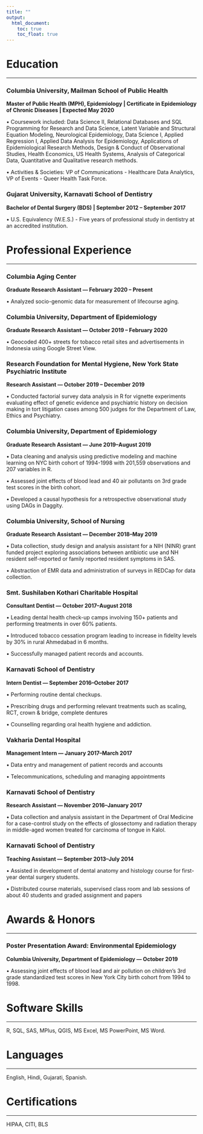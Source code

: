 ```yaml
---
title: ""
output:
  html_document:
    toc: true
    toc_float: true
---
```


# Education

---

### Columbia University, Mailman School of Public Health

**Master of Public Health (MPH), Epidemiology | Certificate in Epidemiology of Chronic Diseases | Expected May 2020**

•	Coursework included: Data Science II, Relational Databases and SQL Programming for Research and Data Science, Latent Variable and Structural Equation Modeling, Neurological Epidemiology, Data Science I, Applied Regression I, Applied Data Analysis for Epidemiology, Applications of Epidemiological Research Methods, Design & Conduct of Observational Studies, Health Economics, US Health Systems, Analysis of Categorical Data, Quantitative and Qualitative research methods.  

•	Activities & Societies: VP of Communications - Healthcare Data Analytics, VP of Events - Queer Health Task Force.

### Gujarat University, Karnavati School of Dentistry

**Bachelor of Dental Surgery (BDS) | September 2012 – September 2017**

•	U.S. Equivalency (W.E.S.) - Five years of professional study in dentistry at an accredited institution. 

# Professional Experience 

---

### Columbia Aging Center

**Graduate Research Assistant --- February 2020 – Present**

•	Analyzed socio-genomic data for measurement of lifecourse aging.

### Columbia University, Department of Epidemiology

**Graduate Research Assistant --- October 2019 – February 2020**

•	Geocoded 400+ streets for tobacco retail sites and advertisements in Indonesia using Google Street View.

### Research Foundation for Mental Hygiene, New York State Psychiatric Institute 

**Research Assistant --- October 2019 – December 2019**

•	Conducted factorial survey data analysis in R for vignette experiments evaluating effect of genetic evidence and psychiatric history on decision making in tort litigation cases among 500 judges for the Department of Law, Ethics and Psychiatry.


### Columbia University, Department of Epidemiology  

**Graduate Research Assistant --- June 2019–August 2019** 

•	Data cleaning and analysis using predictive modeling and machine learning on NYC birth cohort of 1994-1998 with 201,559 observations and 207 variables in R.

•	Assessed joint effects of blood lead and 40 air pollutants on 3rd grade test scores in the birth cohort.  

•	Developed a causal hypothesis for a retrospective observational study using DAGs in Daggity.


### Columbia University, School of Nursing

**Graduate Research Assistant --- December 2018–May 2019**

•	Data collection, study design and analysis assistant for a NIH (NINR) grant funded project exploring associations between antibiotic use and NH resident self-reported or family reported resident symptoms in SAS. 

•	Abstraction of EMR data and administration of surveys in REDCap for data collection.


### Smt. Sushilaben Kothari Charitable Hospital

**Consultant Dentist --- October 2017–August 2018**

•	Leading dental health check-up camps involving 150+ patients and performing treatments in over 60% patients. 

•	Introduced tobacco cessation program leading to increase in fidelity levels by 30% in rural Ahmedabad in 6 months.

•	Successfully managed patient records and accounts.

### Karnavati School of Dentistry

**Intern Dentist --- September 2016–October 2017**

•	Performing routine dental checkups. 

•	Prescribing drugs and performing relevant treatments such as scaling, RCT, crown & bridge, complete dentures

•	Counselling regarding oral health hygiene and addiction.

### Vakharia Dental Hospital

**Management Intern	--- January 2017–March 2017**

•	Data entry and management of patient records and accounts

•	Telecommunications, scheduling and managing appointments

### Karnavati School of Dentistry 

**Research Assistant --- November 2016–January 2017**

•	Data collection and analysis assistant in the Department of Oral Medicine for a case-control study on the effects of glossectomy and radiation therapy in middle-aged women treated for carcinoma of tongue in Kalol.

### Karnavati School of Dentistry

**Teaching Assistant --- September 2013–July 2014**

•	Assisted in development of dental anatomy and histology course for first-year dental surgery students. 

•	Distributed course materials, supervised class room and lab sessions of about 40 students and graded assignment and papers

# Awards & Honors 

---

### Poster Presentation Award: Environmental Epidemiology 

**Columbia University, Department of Epidemiology	--- October 2019** 

•	Assessing joint effects of blood lead and air pollution on children’s 3rd grade standardized test scores in New York City birth cohort from 1994 to 1998.

# Software Skills 

---

R, SQL, SAS, MPlus, QGIS, MS Excel, MS PowerPoint, MS Word. 

# Languages

---

English, Hindi, Gujarati, Spanish. 

# Certifications 

---

HIPAA, CITI, BLS


